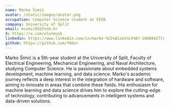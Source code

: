 ```yaml
---
name: Marko Šimić
avatar: /static/images/avatar.png
occupation: Computer Science student at FESB
company: University of Split
email: msimic05@fesb.hr
X: https://x.com/elonmusk
linkedin: https://www.linkedin.com/in/marko-%C5%A1imi%C4%87-160884277/
github: https://github.com/f0dor
---
```


Marko Šimić is a 5th-year student at the University of Split, Faculty of Electrical Engineering, Mechanical Engineering, and Naval Architecture, studying Computer Science. He is passionate about embedded systems development, machine learning, and data science. Marko's academic journey reflects a deep interest in the integration of hardware and software, aiming to innovate in areas that combine these fields. His enthusiasm for machine learning and data science drives him to explore the cutting-edge of technology, contributing to advancements in intelligent systems and data-driven solutions.